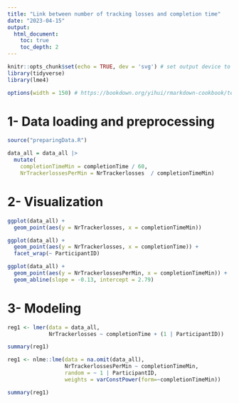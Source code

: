 ```yaml
---
title: "Link between number of tracking losses and completion time"
date: "2023-04-15"
output:
  html_document:
    toc: true
    toc_depth: 2
---
```



```r
knitr::opts_chunk$set(echo = TRUE, dev = 'svg') # set output device to svg
library(tidyverse)
library(lme4)

options(width = 150) # https://bookdown.org/yihui/rmarkdown-cookbook/text-width.html
```


# 1- Data loading and preprocessing


```r
source("preparingData.R")

data_all = data_all |>
  mutate(
    completionTimeMin = completionTime / 60,
    NrTrackerlossesPerMin = NrTrackerlosses  / completionTimeMin)
```


# 2- Visualization


```r
ggplot(data_all) +
  geom_point(aes(y = NrTrackerlosses, x = completionTimeMin))
```

```r
ggplot(data_all) +
  geom_point(aes(y = NrTrackerlosses, x = completionTime)) +
  facet_wrap(~ ParticipantID)
```


```r
ggplot(data_all) +
  geom_point(aes(y = NrTrackerlossesPerMin, x = completionTimeMin)) +
  geom_abline(slope = -0.13, intercept = 2.79)
```


# 3- Modeling

```r
reg1 <- lmer(data = data_all,
             NrTrackerlosses ~ completionTime + (1 | ParticipantID))

summary(reg1)
```


```r
reg1 <- nlme::lme(data = na.omit(data_all),
                  NrTrackerlossesPerMin ~ completionTimeMin,
                  random = ~ 1 | ParticipantID,
                  weights = varConstPower(form=~completionTimeMin))

summary(reg1)
```


